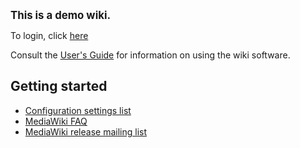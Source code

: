 <big>'''This is a demo wiki.'''</big>

To login, click [[Special:Userlogin |here]]

Consult the [http://meta.wikipedia.org/wiki/MediaWiki_User%27s_Guide User's Guide] for information on using the wiki software.

== Getting started ==

* [http://www.mediawiki.org/wiki/Help:Configuration_settings Configuration settings list]
* [http://www.mediawiki.org/wiki/Help:FAQ MediaWiki FAQ]
* [http://mail.wikipedia.org/mailman/listinfo/mediawiki-announce MediaWiki release mailing list]